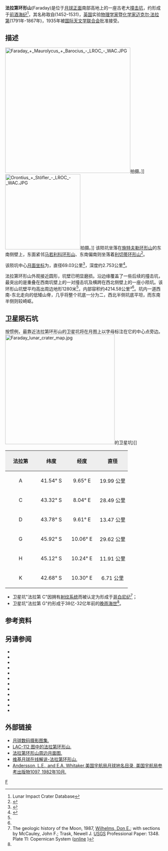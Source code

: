 {{lunar crater data|
 image=Stofler crater Faraday crater 4107 h2.jpg|240px|
 caption=[[月球轨道器4号|月球轨道器4号]]拍摄的东南侧伴有法拉第环形山的[[施特夫勒环形山|施特夫勒环形山]]|
 latitude=42.45|
 N_or_S=S|
 longitude=8.75|
 E_or_W=E|
 diameter=69.03公里|
 depth=2.753公里|
 colong=352|
 eponym=[[迈克尔·法拉第|迈克尔·法拉第]]}}
'''法拉第环形山'''(Faraday)是位于[[月球正面|月球正面]]南部高地上的一座古老大[[撞击坑|撞击坑]]，约形成于[[前酒海纪|前酒海纪]]<ref name=LICD>Lunar Impact Crater Database</ref>，其名称取自(1452–1531)，[[英国|英国]]实验[[物理学家|物理学家]]暨[[化学家|化学家]][[迈克尔·法拉第|迈克尔·法拉第]](1791年-1867年)，1935年被[[国际天文学联合会|国际天文学联合会]]批准接受。

==描述==
[[Image:Faraday_+_Maurolycus_+_Barocius_-_LROC_-_WAC.JPG|400px]]拍摄。]]
[[Image:Orontius_+_Stöfler_-_LROC_-_WAC.JPG|240px]]拍摄。]]
该陨坑坐落在[[施特夫勒环形山|施特夫勒环形山]]的东南侧壁上，东面紧邻[[马若利科环形山|马若利科环形山]]、东南偏南则坐落着[[利切蒂环形山|利切蒂环形山]]<ref>{{Cite web |url=http://planetarynames.wr.usgs.gov/images/Lunar/lac_112_wac.pdf |title=Crater Faraday on LAC-112 map. |access-date=2016-09-11 |archive-date=2016-12-13 |archive-url=https://web.archive.org/web/20161213041658/https://planetarynames.wr.usgs.gov/images/Lunar/lac_112_wac.pdf |dead-url=no }}</ref>。

该陨坑中心[[月面坐标|月面坐标]]为{{Coord|42.45|S|8.75|E|globe:Moon|nogoogle=1|noosm=1}}，直径69.03公里<ref name="IAU">{{Cite web |url=http://planetarynames.wr.usgs.gov/Feature/1911 |title=Directory of the International Astronomical Union |access-date=2016-09-11 |archive-date=2020-06-24 |archive-url=https://web.archive.org/web/20200624102035/https://planetarynames.wr.usgs.gov/Feature/1911 |dead-url=no }}</ref>，深度约2.753公里<ref>{{Cite web |url=http://fisherka.csolutionshosting.net/astronote/plan/craterdepth/html/CraterDepthFeatureNameWestfall.html |title=John E. Westfall's Atlas of the Lunar Terminator, Cambridge Univ. Press (2000) |accessdate=2016-09-11 |archive-date=2014-12-18 |archive-url=https://archive.today/20141218234310/http://fisherka.csolutionshosting.net/astronote/plan/craterdepth/html/CraterDepthFeatureNameWestfall.html |dead-url=yes }}</ref>。

法拉第环形山外观接近圆形，坑壁已明显磨损。沿边缘覆盖了一些后续的撞击坑，最突出的是重叠在西南坑壁上的一对撞击坑及横跨在西北侧壁上的一座小陨坑。该环形山坑壁平均高出周边地形1280米<ref name="LICD"/>，内部容积约4214.58公里³<ref name="LICD"/>。坑内一道西南-东北走向的低矮山脊，几乎将整个坑底一分为二，西北半侧坑底平坦，而东南半侧则较崎岖。

==卫星陨石坑==
按惯例，最靠近法拉第环形山的卫星坑将在月图上以字母标注在它的中心点旁边。
[[Image:Faraday_lunar_crater_map.jpg|350px]]的卫星坑)]]

{| class="wikitable"
!width="25%" style="background:#eeeeee;" |法拉第
!width="25%" style="background:#eeeeee;" |纬度
!width="25%" style="background:#eeeeee;" |经度 
!width="25%" style="background:#eeeeee;" |直径
|-
|align="center"|A
|align="center"|41.54° S
|align="center"|9.65° E
|align="center"|19.99 公里
|-
|align="center"|C
|align="center"|43.32° S
|align="center"|8.04° E
|align="center"|28.49 公里
|-
|align="center"|D
|align="center"|43.78° S
|align="center"|9.61° E
|align="center"|13.47 公里
|-
|align="center"|G
|align="center"|45.92° S
|align="center"|10.06° E
|align="center"|29.62 公里
|-
|align="center"|H
|align="center"|45.12° S
|align="center"|10.24° E
|align="center"|11.91 公里
|-
|align="center"|K
|align="center"|42.68° S
|align="center"|10.30° E
|align="center"|6.71 公里
|}{{clear}}
* 卫星坑"法拉第 C"因拥有[[射纹系统|射纹系统]]而被认定为形成于[[哥白尼纪|哥白尼纪]]<ref>The geologic history of the Moon, 1987, [[Donald_Wilhelms|Wilhelms, Don E.]]; with sections by McCauley, John F.; Trask, Newell J. [[United_States_Geological_Survey|USGS]] Professional Paper: 1348.  Plate 11: Copernican System ([http://pubs.er.usgs.gov/publication/pp1348 online] {{Wayback|url=http://pubs.er.usgs.gov/publication/pp1348 |date=20160604112233 }})</ref>；
* 卫星坑"法拉第 G"约形成于38亿-32亿年前的[[晚雨海世|晚雨海世]]<ref name="LICD"/>。

==参考资料==
{{Reflist}}

==另请参阅==
{{refbegin}}
* {{cite book
  | last1 = Andersson
  | first1 = L. E.
  | last2 = Whitaker
  | first2 = E. A.
  | authorlink2 = Ewen Whitaker
  | date = 1982
  | title = [[NASA|NASA]] Catalogue of Lunar Nomenclature
  | publisher = NASA RP-1097
  | ref = harv
  }}
* {{cite web
  | last = Blue
  | first = Jennifer
  | date = July 25, 2007
  | title = Gazetteer of Planetary Nomenclature
  | publisher = [[United_States_Geological_Survey|USGS]]
  | url = http://planetarynames.wr.usgs.gov/
  | accessdate = 2007-08-05
  | ref = harv
  | archive-date = 2013-02-13
  | archive-url = https://www.webcitation.org/6EOCinkK0?url=http://planetarynames.wr.usgs.gov/
  | dead-url = no
  }}
* {{cite book
  | last1 = Bussey
  | first1 = B.
  | authorlink1 = Ben Bussey
  | last2 = Spudis
  | first2 = P.
  | authorlink2 = Paul Spudis
  | date = 2004
  | title = The Clementine Atlas of the Moon
  | publisher = Cambridge University Press
  | location = New York
  | isbn = 978-0-521-81528-4
  | ref = harv
  }}
* {{cite book
  | last1 = Cocks
  | first1 = Elijah E.
  | last2 = Cocks
  | first2 = Josiah C.
  | date = 1995
  | title = Who's Who on the Moon: A Biographical Dictionary of Lunar Nomenclature
  | url = https://archive.org/details/isbn_9780936389271
  | publisher = Tudor Publishers
  | isbn = 978-0-936389-27-1
  | ref = harv
  }}
* {{cite web
  | last = McDowell
  | first = Jonathan
  | date = July 15, 2007
  | url = http://host.planet4589.org/astro/lunar/
  | title = Lunar Nomenclature
  | publisher = Jonathan's Space Report
  | accessdate = 2007-10-24
  | ref = harv
  | archive-date = 2012-05-26
  | archive-url = https://www.webcitation.org/67wcYNfK3?url=http://host.planet4589.org/astro/lunar/
  | dead-url = no
  }}
* {{cite journal| last1 = Menzel| first1 = D. H.| last2 = Minnaert| first2 = M.| last3 = Levin| first3 = B.| last4 = Dollfus| first4 = A.| last5 = Bell| first5 = B.| title = Report on Lunar Nomenclature by the Working Group of Commission 17 of the IAU| doi = 10.1007/BF00171763| journal = Space Science Reviews| volume = 12| issue = 2| pages = 136–186| date = 1971| bibcode = 1971SSRv...12..136M| ref = harv}}
* {{cite book
  | first = Patrick
  | last = Moore
  | authorlink = Patrick Moore
  | date = 2001
  | title = On the Moon
  | url = https://archive.org/details/patrickmooreonmo00patr
  | publisher = Sterling Publishing Co.
  | isbn = 978-0-304-35469-6
  | ref = harv
  }}
* {{cite book
  | first = Fred W.
  | last = Price
  | date = 1988
  | title = The Moon Observer's Handbook
  | publisher = Cambridge University Press
  | isbn = 978-0-521-33500-3
  | ref = harv
  }}
* {{cite book
  | last = Rükl
  | first = Antonín
  | authorlink = Antonín Rükl
  | date = 1990
  | title = Atlas of the Moon
  | publisher = Kalmbach Books
  | isbn = 978-0-913135-17-4
  | ref = harv
  }}
* {{cite book
  | last = Webb
  | first = Rev. T. W.
  | authorlink = Thomas William Webb
  | date = 1962
  | title = Celestial Objects for Common Telescopes
  | url = https://archive.org/details/celestialobjects00webb
  | edition = 6th revised
  | publisher = Dover
  | isbn = 978-0-486-20917-3
  | ref = harv
  }}
* {{cite book
  | first = Ewen A.
  | last = Whitaker
  | authorlink = Ewen Whitaker
  | date = 1999
  | title = Mapping and Naming the Moon
  | publisher = Cambridge University Press
  | isbn = 978-0-521-62248-6
  | ref = harv
  }}
* {{cite book
  | first = Peter T.
  | last = Wlasuk
  | date = 2000
  | title = Observing the Moon
  | publisher = Springer
  | isbn = 978-1-85233-193-1
  | ref = harv
 }}
{{refend}}

==外部链接==
*[http://www.lpi.usra.edu/resources/lunar_orbiter/bin/srch_nam.shtml?Faraday%7C0 月球数码摄影图集.] {{Wayback|url=http://www.lpi.usra.edu/resources/lunar_orbiter/bin/srch_nam.shtml?Faraday%7C0 |date=20201127012527 }}
*[http://www.lpi.usra.edu/resources/mapcatalog/LAC/lac112/ LAC-112 图中的法拉第环形山.] {{Wayback|url=http://www.lpi.usra.edu/resources/mapcatalog/LAC/lac112/ |date=20160304072013 }}
*[http://www.lpi.usra.edu/resources/mapcatalog/usgs/I713/ 法拉第环形山周边月面图.] {{Wayback|url=http://www.lpi.usra.edu/resources/mapcatalog/usgs/I713/ |date=20170218014519 }}
*[http://the-moon.wikispaces.com/Faraday 维基月球在线解说-法拉第环形山.] {{Wayback|url=http://the-moon.wikispaces.com/Faraday |date=20170729131649 }}
*[http://planet4589.org/astro/lunar/RP-1097.pdf Andersson, L.E., and E.A. Whitaker,美国宇航局月球地名目录, 美国宇航局参考出版物1097, 1982年10月.] {{Wayback|url=http://planet4589.org/astro/lunar/RP-1097.pdf |date=20141006125838 }}

[[Category:月球环形山|F]]
{{月球環形山 (C-F)}}